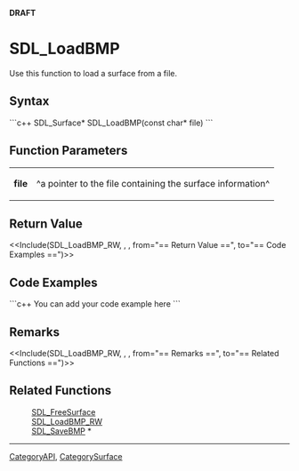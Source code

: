 <!-- pragma section-numbers off -->
<!-- pragma disable-camelcase -->
'''DRAFT'''

= SDL_LoadBMP =
Use this function to load a surface from a file.


== Syntax ==
```c++
SDL_Surface* SDL_LoadBMP(const char* file)
```

== Function Parameters ==
{|
|'''file'''
|^a pointer to the file containing the surface information^
|}

== Return Value ==
<<Include(SDL_LoadBMP_RW, , , from="== Return Value ==", to="== Code Examples ==")>>

== Code Examples ==
```c++
You can add your code example here
```

== Remarks ==
<<Include(SDL_LoadBMP_RW, , , from="== Remarks ==", to="== Related Functions ==")>>

== Related Functions ==
:[[SDL_FreeSurface]]
:[[SDL_LoadBMP_RW]]
:[[SDL_SaveBMP]] *

----
[[CategoryAPI]], [[CategorySurface]]
